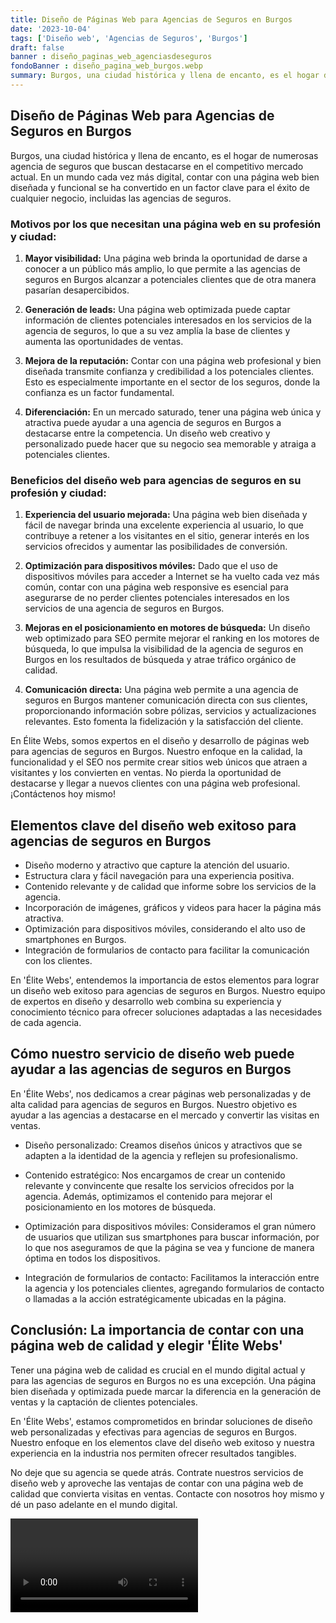 ```yaml
---
title: Diseño de Páginas Web para Agencias de Seguros en Burgos
date: '2023-10-04'
tags: ['Diseño web', 'Agencias de Seguros', 'Burgos']
draft: false
banner : diseño_paginas_web_agenciasdeseguros
fondoBanner : diseño_pagina_web_burgos.webp
summary: Burgos, una ciudad histórica y llena de encanto, es el hogar de numerosas agencia de seguros que buscan destacarse en el competitivo mercado actual. En un mundo cada vez más digital, contar con una página web bien diseñada y funcional se ha convertido en un factor clave para el éxito de cualquier negocio, incluidas las agencias de seguros.
---
```


## Diseño de Páginas Web para Agencias de Seguros en Burgos

Burgos, una ciudad histórica y llena de encanto, es el hogar de numerosas agencia de seguros que buscan destacarse en el competitivo mercado actual. En un mundo cada vez más digital, contar con una página web bien diseñada y funcional se ha convertido en un factor clave para el éxito de cualquier negocio, incluidas las agencias de seguros.

### Motivos por los que necesitan una página web en su profesión y ciudad:

1. **Mayor visibilidad:** Una página web brinda la oportunidad de darse a conocer a un público más amplio, lo que permite a las agencias de seguros en Burgos alcanzar a potenciales clientes que de otra manera pasarían desapercibidos.

2. **Generación de leads:** Una página web optimizada puede captar información de clientes potenciales interesados en los servicios de la agencia de seguros, lo que a su vez amplía la base de clientes y aumenta las oportunidades de ventas.

3. **Mejora de la reputación:** Contar con una página web profesional y bien diseñada transmite confianza y credibilidad a los potenciales clientes. Esto es especialmente importante en el sector de los seguros, donde la confianza es un factor fundamental.

4. **Diferenciación:** En un mercado saturado, tener una página web única y atractiva puede ayudar a una agencia de seguros en Burgos a destacarse entre la competencia. Un diseño web creativo y personalizado puede hacer que su negocio sea memorable y atraiga a potenciales clientes.

### Beneficios del diseño web para agencias de seguros en su profesión y ciudad:

1. **Experiencia del usuario mejorada:** Una página web bien diseñada y fácil de navegar brinda una excelente experiencia al usuario, lo que contribuye a retener a los visitantes en el sitio, generar interés en los servicios ofrecidos y aumentar las posibilidades de conversión.

2. **Optimización para dispositivos móviles:** Dado que el uso de dispositivos móviles para acceder a Internet se ha vuelto cada vez más común, contar con una página web responsive es esencial para asegurarse de no perder clientes potenciales interesados en los servicios de una agencia de seguros en Burgos.

3. **Mejoras en el posicionamiento en motores de búsqueda:** Un diseño web optimizado para SEO permite mejorar el ranking en los motores de búsqueda, lo que impulsa la visibilidad de la agencia de seguros en Burgos en los resultados de búsqueda y atrae tráfico orgánico de calidad.

4. **Comunicación directa:** Una página web permite a una agencia de seguros en Burgos mantener comunicación directa con sus clientes, proporcionando información sobre pólizas, servicios y actualizaciones relevantes. Esto fomenta la fidelización y la satisfacción del cliente.

En Élite Webs, somos expertos en el diseño y desarrollo de páginas web para agencias de seguros en Burgos. Nuestro enfoque en la calidad, la funcionalidad y el SEO nos permite crear sitios web únicos que atraen a visitantes y los convierten en ventas. No pierda la oportunidad de destacarse y llegar a nuevos clientes con una página web profesional. ¡Contáctenos hoy mismo!

<GifSeo />

<Cta />

## Elementos clave del diseño web exitoso para agencias de seguros en Burgos

- Diseño moderno y atractivo que capture la atención del usuario.
- Estructura clara y fácil navegación para una experiencia positiva.
- Contenido relevante y de calidad que informe sobre los servicios de la agencia.
- Incorporación de imágenes, gráficos y videos para hacer la página más atractiva.
- Optimización para dispositivos móviles, considerando el alto uso de smartphones en Burgos.
- Integración de formularios de contacto para facilitar la comunicación con los clientes.

En 'Élite Webs', entendemos la importancia de estos elementos para lograr un diseño web exitoso para agencias de seguros en Burgos. Nuestro equipo de expertos en diseño y desarrollo web combina su experiencia y conocimiento técnico para ofrecer soluciones adaptadas a las necesidades de cada agencia.

## Cómo nuestro servicio de diseño web puede ayudar a las agencias de seguros en Burgos

En 'Élite Webs', nos dedicamos a crear páginas web personalizadas y de alta calidad para agencias de seguros en Burgos. Nuestro objetivo es ayudar a las agencias a destacarse en el mercado y convertir las visitas en ventas.

- Diseño personalizado: Creamos diseños únicos y atractivos que se adapten a la identidad de la agencia y reflejen su profesionalismo.

- Contenido estratégico: Nos encargamos de crear un contenido relevante y convincente que resalte los servicios ofrecidos por la agencia. Además, optimizamos el contenido para mejorar el posicionamiento en los motores de búsqueda.

- Optimización para dispositivos móviles: Consideramos el gran número de usuarios que utilizan sus smartphones para buscar información, por lo que nos aseguramos de que la página se vea y funcione de manera óptima en todos los dispositivos.

- Integración de formularios de contacto: Facilitamos la interacción entre la agencia y los potenciales clientes, agregando formularios de contacto o llamadas a la acción estratégicamente ubicadas en la página.

## Conclusión: La importancia de contar con una página web de calidad y elegir 'Élite Webs'

Tener una página web de calidad es crucial en el mundo digital actual y para las agencias de seguros en Burgos no es una excepción. Una página bien diseñada y optimizada puede marcar la diferencia en la generación de ventas y la captación de clientes potenciales.

En 'Élite Webs', estamos comprometidos en brindar soluciones de diseño web personalizadas y efectivas para agencias de seguros en Burgos. Nuestro enfoque en los elementos clave del diseño web exitoso y nuestra experiencia en la industria nos permiten ofrecer resultados tangibles.

No deje que su agencia se quede atrás. Contrate nuestros servicios de diseño web y aproveche las ventajas de contar con una página web de calidad que convierta visitas en ventas. Contacte con nosotros hoy mismo y dé un paso adelante en el mundo digital.

<Video />

<CtaBot job='Agencias de Seguros' city='Burgos'/>

<Gmaps query='Burgos+españa+maps' />